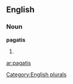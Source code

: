 
==English==

===Noun===
'''pagatis'''

# {{plural of|[[pagati]]}}

[[Category:English plurals]]

[[ar:pagatis]]